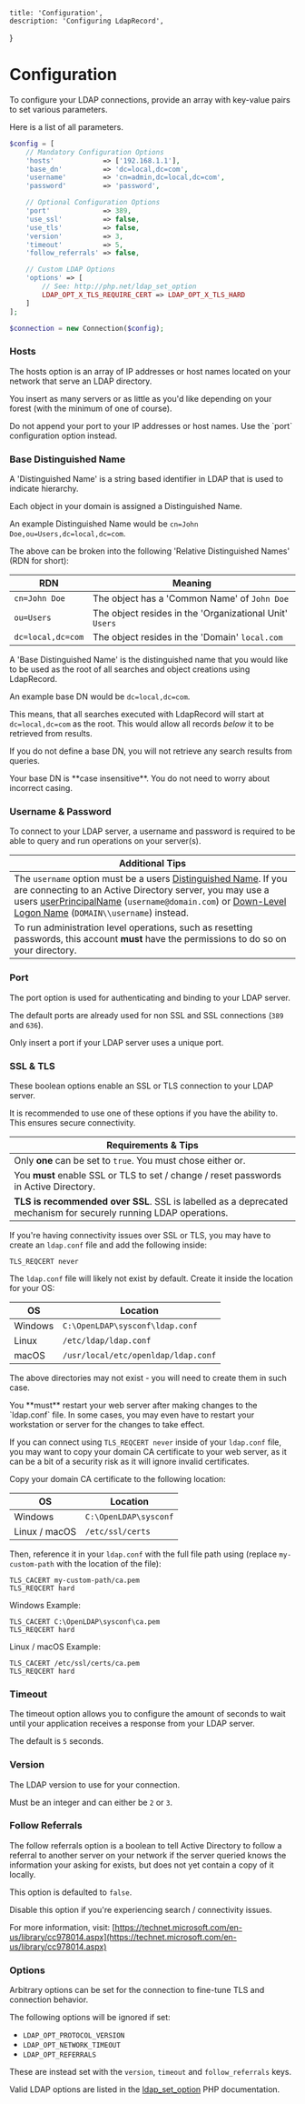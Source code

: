     title: 'Configuration',
    description: 'Configuring LdapRecord',
}

# Configuration

To configure your LDAP connections, provide an array with key-value pairs to set various parameters.

Here is a list of all parameters.

```php
$config = [
    // Mandatory Configuration Options
    'hosts'            => ['192.168.1.1'],
    'base_dn'          => 'dc=local,dc=com',
    'username'         => 'cn=admin,dc=local,dc=com',
    'password'         => 'password',

    // Optional Configuration Options
    'port'             => 389,
    'use_ssl'          => false,
    'use_tls'          => false,
    'version'          => 3,
    'timeout'          => 5,
    'follow_referrals' => false,

    // Custom LDAP Options
    'options' => [
        // See: http://php.net/ldap_set_option
        LDAP_OPT_X_TLS_REQUIRE_CERT => LDAP_OPT_X_TLS_HARD
    ]
];

$connection = new Connection($config);
```

### Hosts

The hosts option is an array of IP addresses or host names located on your network that serve an LDAP directory.

You insert as many servers or as little as you'd like depending on your forest (with the minimum of one of course).

<Note>
Do not append your port to your IP addresses or host names. Use the `port` configuration option instead.
</Note>

### Base Distinguished Name

A 'Distinguished Name' is a string based identifier in LDAP that is used to indicate hierarchy.

Each object in your domain is assigned a Distinguished Name.

An example Distinguished Name would be `cn=John Doe,ou=Users,dc=local,dc=com`.

The above can be broken into the following 'Relative Distinguished Names' (RDN for short):

| RDN               | Meaning                                                 |
| ----------------- | ------------------------------------------------------- |
| `cn=John Doe`     | The object has a 'Common Name' of `John Doe`            |
| `ou=Users`        | The object resides in the 'Organizational Unit' `Users` |
| `dc=local,dc=com` | The object resides in the 'Domain' `local.com`          |

A 'Base Distinguished Name' is the distinguished name that you would like to
be used as the root of all searches and object creations using LdapRecord.

An example base DN would be `dc=local,dc=com`.

This means, that all searches executed with LdapRecord will start at `dc=local,dc=com`
as the root. This would allow all records _below_ it to be retrieved from results.

If you do not define a base DN, you will not retrieve any search results from queries.

<Note>
Your base DN is **case insensitive**. You do not need to worry about incorrect casing.
</Note>

### Username & Password

To connect to your LDAP server, a username and password is required to be able to query and run operations on your server(s).

| Additional Tips                                                                                                                                                                                                                                                                                                                                                                                                                                                                                                                        |
| -------------------------------------------------------------------------------------------------------------------------------------------------------------------------------------------------------------------------------------------------------------------------------------------------------------------------------------------------------------------------------------------------------------------------------------------------------------------------------------------------------------------------------------- |
| The `username` option must be a users [Distinguished Name](https://docs.microsoft.com/en-us/previous-versions/windows/desktop/ldap/distinguished-names). If you are connecting to an Active Directory server, you may use a users [userPrincipalName](https://docs.microsoft.com/en-us/windows/win32/secauthn/user-name-formats#user-principal-name) (`username@domain.com`) or [Down-Level Logon Name](https://docs.microsoft.com/en-us/windows/win32/secauthn/user-name-formats#down-level-logon-name) (`DOMAIN\\username`) instead. |
| To run administration level operations, such as resetting passwords, this account **must** have the permissions to do so on your directory.                                                                                                                                                                                                                                                                                                                                                                                            |

### Port

The port option is used for authenticating and binding to your LDAP server.

The default ports are already used for non SSL and SSL connections (`389` and `636`).

Only insert a port if your LDAP server uses a unique port.

### SSL & TLS

These boolean options enable an SSL or TLS connection to your LDAP server.

It is recommended to use one of these options if you have the ability to. This ensures secure connectivity.

| Requirements & Tips                                                                                              |
| ---------------------------------------------------------------------------------------------------------------- |
| Only **one** can be set to `true`. You must chose either or.                                                     |
| You **must** enable SSL or TLS to set / change / reset passwords in Active Directory.                            |
| **TLS is recommended over SSL**. SSL is labelled as a deprecated mechanism for securely running LDAP operations. |

If you're having connectivity issues over SSL or TLS, you may have to
create an `ldap.conf` file and add the following inside:

```text
TLS_REQCERT never
```

The `ldap.conf` file will likely not exist by default. Create it inside the location for your OS:

| OS      | Location                            |
| ------- | ----------------------------------- |
| Windows | `C:\OpenLDAP\sysconf\ldap.conf`     |
| Linux   | `/etc/ldap/ldap.conf`               |
| macOS   | `/usr/local/etc/openldap/ldap.conf` |

The above directories may not exist - you will need to create them in such case.

<Important>
You **must** restart your web server after making changes
to the `ldap.conf` file. In some cases, you may even have to restart
your workstation or server for the changes to take effect.
</Important>

If you can connect using `TLS_REQCERT never` inside of your `ldap.conf` file,
you may want to copy your domain CA certificate to your web server, as it
can be a bit of a security risk as it will ignore invalid certificates.

Copy your domain CA certificate to the following location:

| OS            | Location              |
| ------------- | --------------------- |
| Windows       | `C:\OpenLDAP\sysconf` |
| Linux / macOS | `/etc/ssl/certs`      |

Then, reference it in your `ldap.conf` with the full file path using (replace
`my-custom-path` with the location of the file):

```text
TLS_CACERT my-custom-path/ca.pem
TLS_REQCERT hard
```

Windows Example:

```text
TLS_CACERT C:\OpenLDAP\sysconf\ca.pem
TLS_REQCERT hard
```

Linux / macOS Example:

```text
TLS_CACERT /etc/ssl/certs/ca.pem
TLS_REQCERT hard
```

### Timeout

The timeout option allows you to configure the amount of seconds to wait
until your application receives a response from your LDAP server.

The default is `5` seconds.

### Version

The LDAP version to use for your connection.

Must be an integer and can either be `2` or `3`.

### Follow Referrals

The follow referrals option is a boolean to tell Active Directory to follow a referral to another server on your network if the server queried knows the information your asking for exists, but does not yet contain a copy of it locally.

This option is defaulted to `false`.

Disable this option if you're experiencing search / connectivity issues.

For more information, visit:
[https://technet.microsoft.com/en-us/library/cc978014.aspx](https://technet.microsoft.com/en-us/library/cc978014.aspx)

### Options

Arbitrary options can be set for the connection to fine-tune TLS and connection behavior.

<Important>
The following options will be ignored if set:

- `LDAP_OPT_PROTOCOL_VERSION`
- `LDAP_OPT_NETWORK_TIMEOUT`
- `LDAP_OPT_REFERRALS`

These are instead set with the `version`, `timeout` and `follow_referrals` keys.
</Important>

Valid LDAP options are listed in the [ldap_set_option](http://php.net/ldap_set_option) PHP documentation.
